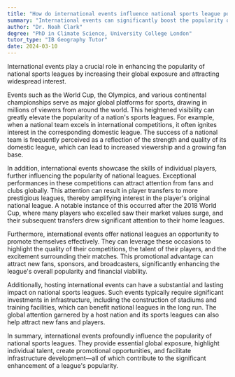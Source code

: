 ```yaml
---
title: "How do international events influence national sports league popularity?"
summary: "International events can significantly boost the popularity of national sports leagues by increasing global exposure and interest."
author: "Dr. Noah Clark"
degree: "PhD in Climate Science, University College London"
tutor_type: "IB Geography Tutor"
date: 2024-03-10
---
```


International events play a crucial role in enhancing the popularity of national sports leagues by increasing their global exposure and attracting widespread interest.

Events such as the World Cup, the Olympics, and various continental championships serve as major global platforms for sports, drawing in millions of viewers from around the world. This heightened visibility can greatly elevate the popularity of a nation's sports leagues. For example, when a national team excels in international competitions, it often ignites interest in the corresponding domestic league. The success of a national team is frequently perceived as a reflection of the strength and quality of its domestic league, which can lead to increased viewership and a growing fan base.

In addition, international events showcase the skills of individual players, further influencing the popularity of national leagues. Exceptional performances in these competitions can attract attention from fans and clubs globally. This attention can result in player transfers to more prestigious leagues, thereby amplifying interest in the player's original national league. A notable instance of this occurred after the 2018 World Cup, where many players who excelled saw their market values surge, and their subsequent transfers drew significant attention to their home leagues.

Furthermore, international events offer national leagues an opportunity to promote themselves effectively. They can leverage these occasions to highlight the quality of their competitions, the talent of their players, and the excitement surrounding their matches. This promotional advantage can attract new fans, sponsors, and broadcasters, significantly enhancing the league's overall popularity and financial viability.

Additionally, hosting international events can have a substantial and lasting impact on national sports leagues. Such events typically require significant investments in infrastructure, including the construction of stadiums and training facilities, which can benefit national leagues in the long run. The global attention garnered by a host nation and its sports leagues can also help attract new fans and players.

In summary, international events profoundly influence the popularity of national sports leagues. They provide essential global exposure, highlight individual talent, create promotional opportunities, and facilitate infrastructure development—all of which contribute to the significant enhancement of a league's popularity.
    